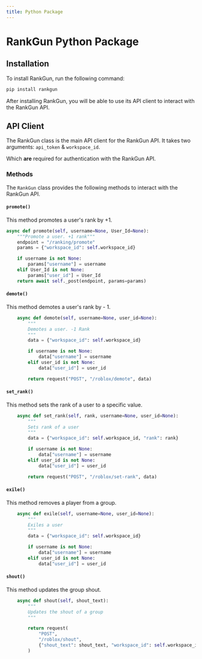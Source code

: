 ```yaml
---
title: Python Package
---
```





# RankGun Python Package


## Installation

To install RankGun, run the following command:

```cmd
pip install rankgun
```

After installing RankGun, you will be able to use its API client to interact with the RankGun API.

## API Client

The RankGun class is the main API client for the RankGun API. It takes two arguments: ``api_token`` & ``workspace_id``.

Which **are** required for authentication with the RankGun API.

### Methods

The ``RankGun`` class provides the following methods to interact with the RankGun API.


#### ``promote()``

This method promotes a user's rank by +1.

```py
async def promote(self, username=None, User_Id=None):
    """Promote a user. +1 rank"""
    endpoint = "/ranking/promote"
    params = {"workspace_id": self.workspace_id}

    if username is not None:
        params["username"] = username
    elif User_Id is not None:
        params["user_id"] = User_Id
    return await self._post(endpoint, params=params)

```


#### ``demote()``

This method demotes a user's rank by - 1.

```py
    async def demote(self, username=None, user_id=None):
        """
        Demotes a user. -1 Rank
        """
        data = {"workspace_id": self.workspace_id}

        if username is not None:
            data["username"] = username
        elif user_id is not None:
            data["user_id"] = user_id

        return request("POST", "/roblox/demote", data)
```

#### ``set_rank()``

This method sets the rank of a user to a specific value.

```py
    async def set_rank(self, rank, username=None, user_id=None):
        """
        Sets rank of a user
        """
        data = {"workspace_id": self.workspace_id, "rank": rank}

        if username is not None:
            data["username"] = username
        elif user_id is not None:
            data["user_id"] = user_id

        return request("POST", "/roblox/set-rank", data)


```

#### ``exile()``

This method removes a player from a group.

```py
    async def exile(self, username=None, user_id=None):
        """
        Exiles a user
        """
        data = {"workspace_id": self.workspace_id}

        if username is not None:
            data["username"] = username
        elif user_id is not None:
            data["user_id"] = user_id
```

#### ``shout()``

This method updates the group shout.

```py
    async def shout(self, shout_text):
        """
        Updates the shout of a group
        """

        return request(
            "POST",
            "/roblox/shout",
            {"shout_text": shout_text, "workspace_id": self.workspace_id},
        )

```
